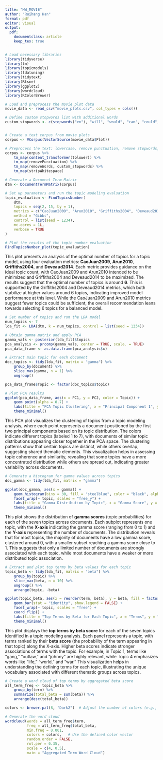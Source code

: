 ---
title: "HW_MOVIE"
author: "Ruihang Han"
format: pdf
editor: visual
output: 
  pdf: 
    documentclass: article
    keep_tex: true
---



```{r}
# Load necessary libraries
library(tidyverse)
library(tm)            
library(topicmodels)    
library(ldatuning)      
library(tidytext)       
library(Rtsne)          
library(ggplot2)
library(wordcloud)
library(RColorBrewer)

```

```{r}
# Load and preprocess the movie plot data
movie_data <- read_csv("movie_plots.csv", col_types = cols())

# Define custom stopwords list with additional words
custom_stopwords <- c(stopwords("en"), "will", "would", "can", "could", "may", "might", "must", "shall", "should", "do", "did", "does",'one','two','three','four','five','six','seven','eight','nine','ten','get','new')


# Create a text corpus from movie plots
corpus <- VCorpus(VectorSource(movie_data$Plot))

# Preprocess the text: lowercase, remove punctuation, remove stopwords, and trim whitespace
corpus <- corpus %>%
    tm_map(content_transformer(tolower)) %>%
    tm_map(removePunctuation) %>%
    tm_map(removeWords, custom_stopwords) %>%
    tm_map(stripWhitespace)

# Generate a Document-Term Matrix
dtm <- DocumentTermMatrix(corpus)

```


```{r}
# Set up parameters and run the topic modeling evaluation
topic_evaluation <- FindTopicsNumber(
    dtm,
    topics = seq(2, 15, by = 1),  
    metrics = c("CaoJuan2009", "Arun2010", "Griffiths2004", "Deveaud2014"),
    method = "Gibbs",
    control = list(seed = 1234),
    mc.cores = 1L,
    verbose = TRUE
)

# Plot the results of the topic number evaluation
FindTopicsNumber_plot(topic_evaluation)

```
This plot presents an analysis of the optimal number of topics for a topic model, using four evaluation metrics: **CaoJuan2009**, **Arun2010**, **Griffiths2004**, and **Deveaud2014**. Each metric provides guidance on the ideal topic count, with CaoJuan2009 and Arun2010 intended to be minimized and Griffiths2004 and Deveaud2014 to be maximized. The results suggest that the optimal number of topics is around **6**. This is supported by the Griffiths2004 and Deveaud2014 metrics, which both stabilize at higher values around 6 topics, indicating improved model performance at this level. While the CaoJuan2009 and Arun2010 metrics suggest fewer topics could be sufficient, the overall recommendation leans towards selecting 6 topics for a balanced model.
```{r}
# Set number of topics and run the LDA model
num_topics <- 7
lda_fit <- LDA(dtm, k = num_topics, control = list(seed = 1234))

# Obtain gamma matrix and apply PCA
gamma_vals <- posterior(lda_fit)$topics
pca_analysis <- prcomp(gamma_vals, center = TRUE, scale. = TRUE)
pca_data_frame <- as.data.frame(pca_analysis$x)

# Extract main topic for each document
doc_topics <- tidy(lda_fit, matrix = "gamma") %>%
    group_by(document) %>%
    slice_max(gamma, n = 1) %>%
    ungroup()

pca_data_frame$Topic <- factor(doc_topics$topic)

# Plot PCA results
ggplot(pca_data_frame, aes(x = PC1, y = PC2, color = Topic)) +
    geom_point(alpha = 0.7) +
    labs(title = "PCA Topic Clustering", x = "Principal Component 1", y = "Principal Component 2") +
    theme_minimal()


```
This PCA plot visualizes the clustering of topics from a topic modeling analysis, where each point represents a document positioned by the first two principal components based on its topic distribution. The colors indicate different topics (labeled 1 to 7), with documents of similar topic distributions appearing closer together in the PCA space. The clustering patterns show that certain topics are distinct, while others overlap, suggesting shared thematic elements. This visualization helps in assessing topic coherence and similarity, revealing that some topics have a more concentrated distribution while others are spread out, indicating greater variability across documents.
```{r}
# Generate a histogram for gamma values across topics
doc_gamma <- tidy(lda_fit, matrix = "gamma")

ggplot(doc_gamma, aes(x = gamma)) +
    geom_histogram(bins = 30, fill = "steelblue", color = "black", alpha = 0.7) +
    facet_wrap(~ topic, scales = "free_y") +
    labs(title = "Gamma Distribution by Topic", x = "Gamma Score", y = "Document Count") +
    theme_minimal()

```
This plot shows the distribution of **gamma scores** (topic probabilities) for each of the seven topics across documents. Each subplot represents one topic, with the **X-axis** indicating the gamma score (ranging from 0 to 1) and the **Y-axis** representing the number of documents. The distribution reveals that for most topics, the majority of documents have a low gamma score, clustered around 0, with a smaller subset reaching a gamma score close to 1. This suggests that only a limited number of documents are strongly associated with each topic, while most documents have a weaker or more distributed topic association.
```{r}
# Extract and plot top terms by beta values for each topic
topic_beta <- tidy(lda_fit, matrix = "beta") %>%
    group_by(topic) %>%
    slice_max(beta, n = 10) %>%
    ungroup() %>%
    arrange(topic, -beta)

ggplot(topic_beta, aes(x = reorder(term, beta), y = beta, fill = factor(topic))) +
    geom_bar(stat = "identity", show.legend = FALSE) +
    facet_wrap(~ topic, scales = "free") +
    coord_flip() +
    labs(title = "Top Terms by Beta for Each Topic", x = "Terms", y = "Beta Score") +
    theme_minimal()

```
This plot displays the **top terms by beta score** for each of the seven topics identified in a topic modeling analysis. Each panel represents a topic, with terms ranked by their **beta score** (the probability of the term appearing in that topic) along the X-axis. Higher beta scores indicate stronger associations of terms with the topic. For example, in Topic 1, terms like "gang," "outlaw," and "johnny" are highly relevant, while Topic 4 emphasizes words like "life," "world," and "war." This visualization helps in understanding the defining terms for each topic, illustrating the unique vocabulary associated with different thematic groups across topics.
```{r}
# Create a word cloud of top terms by aggregated beta score
all_term_freq <- topic_beta %>%
    group_by(term) %>%
    summarize(total_beta = sum(beta)) %>%
    arrange(desc(total_beta))

colors <- brewer.pal(8, "Dark2")  # Adjust the number of colors (e.g., 8) as needed

# Generate the word cloud
wordcloud(words = all_term_freq$term, 
          freq = all_term_freq$total_beta, 
          min.freq = 0.001, 
          colors = colors,   # Use the defined color vector
          random.order = FALSE, 
          rot.per = 0.35, 
          scale = c(4, 0.5),
          main = "Aggregated Term Word Cloud")

```
